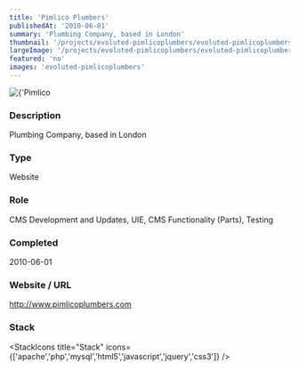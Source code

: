 ```yaml
---
title: 'Pimlico Plumbers'
publishedAt: '2010-06-01'
summary: 'Plumbing Company, based in London'
thumbnail: '/projects/evoluted-pimlicoplumbers/evoluted-pimlicoplumbers_small.jpg'
largeImage: '/projects/evoluted-pimlicoplumbers/evoluted-pimlicoplumbers_large.jpg'
featured: 'no'
images: 'evoluted-pimlicoplumbers'
---
```


<div className="relative w-full h-[400px] sm:h-[600px] md:h-[760px] lg:h-[920px]">
  <Image
    alt={'Pimlico Plumbers'}
    src={'/projects/evoluted-pimlicoplumbers/evoluted-pimlicoplumbers.jpg'}
    sizes="(max-width: 640px) 100%, 100%"
    fill={true}
    priority
    style={{
      objectFit: 'contain'
    }}
  />
</div>

### Description

Plumbing Company, based in London


### Type

Website

### Role

CMS Development and Updates, UIE, CMS Functionality (Parts), Testing

### Completed
2010-06-01

### Website / URL
http://www.pimlicoplumbers.com


### Stack

<StackIcons
  title="Stack"
  icons={['apache','php','mysql','html5','javascript','jquery','css3']}
  />

